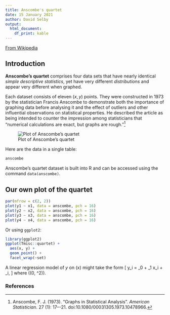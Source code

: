 ```yaml
---
title: Anscombe's quartet
date: 15 January 2021
author: David Selby
output:
  html_document:
    df_print: kable
---
```


[From Wikipedia](https://en.wikipedia.org/wiki/Anscombe%27s_quartet)

## Introduction

**Anscombe's quartet** comprises four data sets that have nearly identical _simple descriptive statistics_, yet have very different _distributions_ and appear very different when graphed.

Each dataset consists of eleven $(x,y)$ points.
They were constructed in 1973 by the statistician Francis Anscombe to demonstrate both the importance of graphing data before analysing it and the effect of outliers and other influential observations on statistical properties. He described the article as being intended to counter the impression among statisticians that "numerical calculations are exact, but graphs are rough."[^1]

![Plot of Anscombe's quartet](https://upload.wikimedia.org/wikipedia/commons/thumb/e/ec/Anscombe%27s_quartet_3.svg/1920px-Anscombe%27s_quartet_3.svg.png)

Here are the data in a single table:

```r
anscombe
```

Anscombe's quartet dataset is built into R and can be accessed using the command
`data(anscombe)`.

## Our own plot of the quartet

```r
par(mfrow = c(2, 2))
plot(y1 ~ x1, data = anscombe, pch = 16)
plot(y2 ~ x2, data = anscombe, pch = 16)
plot(y3 ~ x3, data = anscombe, pch = 16)
plot(y4 ~ x4, data = anscombe, pch = 16)
```

Or using `ggplot2`:

```r
library(ggplot2)
ggplot(Tmisc::quartet) +
  aes(x, y) +
  geom_point() +
  facet_wrap(~set)
```

A linear regression model of $y$ on \(x\) might take the form
\[
y_i = \beta_0 + \beta_1 x_i + \epsilon_i,
\]
where \(\epsilon \sim \mathcal{N}(0, \sigma^2)\).

### References

[^1]: Anscombe, F. J. (1973). "Graphs in Statistical Analysis". *American Statistician*. 27 (1): 17–-21. doi:10.1080/00031305.1973.10478966.
